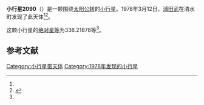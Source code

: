 {{Infobox planet
| bgcolour = #FFFFC0
| name = 2090 Mizuho
| symbol = 
| image = 
| caption = 
| discovery = yes
| discovery_ref = 
| discoverer = [[浦田武|浦田武]]
| discovery_site = [[清水町|清水町]] 
| discovered = 1978年3月12日
| designations = yes
| mp_name = 
| named_after = 
| alt_names = 1978 EA/ 1937 RE / 1942 PG / 1951 EH / 1952 HA4 / 1953 RT / 1953 TP / 1959 VD / 1964 TE / 1970 WV / 1978 EJ
| mp_category = [[主带小行星|主带小行星]]
| orbit_ref = <ref name="a">[http://ssd.jpl.nasa.gov/sbdb.cgi?sstr=2090 2090 Mizuho] {{Wayback|url=http://ssd.jpl.nasa.gov/sbdb.cgi?sstr=2090 |date=20200820020500 }}，小行星數據庫瀏覽器（JPL Small-Body Database Browser）－[[美国国家航空航天局|美国国家航空航天局]]喷气推进实验室</ref>
| epoch = 2456400.5 (2013年4月18日更新)
| aphelion = {{convert|3.4832064|AU|km|3|abbr=on|lk=out}}
| perihelion = {{convert|2.6588822|AU|km|3|abbr=on}}
| semimajor = {{convert|3.0710443|AU|km|3|abbr=on}}
| eccentricity = 0.1342091
| period = 1965.746646 [[日|日]]<br />5.38[[儒略年|儒略年]]
| avg_speed = 
| inclination = 11.79786
| asc_node = 340.00835
| mean_anomaly = 
| arg_peri = 338.21878
| satellites = 
| physical_characteristics = yes
| dimensions = 
| mass = 
| density = 
| surface_grav = 
| escape_velocity = 
| sidereal_day = 
| axial_tilt = 
| pole_ecliptic_lat = 
| pole_ecliptic_lon = 
| albedo = 
| temperatures= 
| temp_name1 = 
| mean_temp_1 = 
| max_temp_1 = 
| temp_name2 = 
| max_temp_2 = 
| spectral_type = 
| abs_magnitude = 338.21878
}}

'''小行星2090'''（{{lang-en|2090 Mizuho}}）是一颗围绕[[太阳|太阳]][[公转|公转]]的[[小行星|小行星]]。1978年3月12日，[[浦田武|浦田武]]在清水町发现了此天体<ref name="a" /><ref>{{cite news|title=小行星列表|url=http://cfa-www.harvard.edu/iau/lists/NumberedMPs.txt|accessdate=2013-07-08|newspaper=哈佛大学|archive-date=2008-05-17|archive-url=https://web.archive.org/web/20080517010638/http://cfa-www.harvard.edu/iau/lists/NumberedMPs.txt|dead-url=no}}</ref>。

这颗小行星的[[绝对星等|绝对星等]]为338.21878等<ref name="a" />。

==参考文献==
{{reflist}}
{{Minor Planet Number|[[小行星2089|小行星2089]]|[[小行星2091|小行星2091]]}}

{{小天体}}

[[Category:小行星带天体|Category:小行星带天体]]
[[Category:1978年发现的小行星|Category:1978年发现的小行星]]

{{asteroid-stub}}
